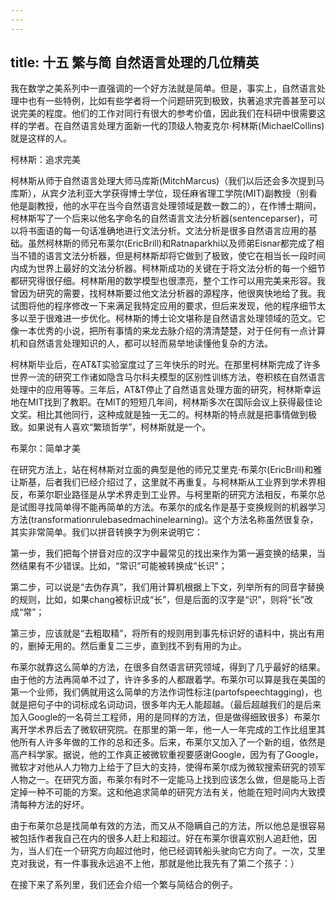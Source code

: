 ```yaml
---
---
---
```

title: 十五 繁与简 自然语言处理的几位精英
---




我在数学之美系列中一直强调的一个好方法就是简单。但是，事实上，自然语言处理中也有一些特例，比如有些学者将一个问题研究到极致，执著追求完善甚至可以说完美的程度。他们的工作对同行有很大的参考价值，因此我们在科研中很需要这样的学者。在自然语言处理方面新一代的顶级人物麦克尔·柯林斯(MichaelCollins)就是这样的人。





柯林斯：追求完美





柯林斯从师于自然语言处理大师马库斯(MitchMarcus)（我们以后还会多次提到马库斯），从宾夕法利亚大学获得博士学位，现任麻省理工学院(MIT)副教授（别看他是副教授，他的水平在当今自然语言处理领域是数一数二的），在作博士期间，柯林斯写了一个后来以他名字命名的自然语言文法分析器(sentenceparser)，可以将书面语的每一句话准确地进行文法分析。文法分析是很多自然语言应用的基础。虽然柯林斯的师兄布莱尔(EricBrill)和Ratnaparkhi以及师弟Eisnar都完成了相当不错的语言文法分析器，但是柯林斯却将它做到了极致，使它在相当长一段时间内成为世界上最好的文法分析器。柯林斯成功的关键在于将文法分析的每一个细节都研究得很仔细。柯林斯用的数学模型也很漂亮，整个工作可以用完美来形容。我曾因为研究的需要，找柯林斯要过他文法分析器的源程序，他很爽快地给了我。我试图将他的程序修改一下来满足我特定应用的要求，但后来发现，他的程序细节太多以至于很难进一步优化。柯林斯的博士论文堪称是自然语言处理领域的范文。它像一本优秀的小说，把所有事情的来龙去脉介绍的清清楚楚，对于任何有一点计算机和自然语言处理知识的人，都可以轻而易举地读懂他复杂的方法。





柯林斯毕业后，在AT&T实验室度过了三年快乐的时光。在那里柯林斯完成了许多世界一流的研究工作诸如隐含马尔科夫模型的区别性训练方法，卷积核在自然语言处理中的应用等等。三年后，AT&T停止了自然语言处理方面的研究，柯林斯幸运地在MIT找到了教职。在MIT的短短几年间，柯林斯多次在国际会议上获得最佳论文奖。相比其他同行，这种成就是独一无二的。柯林斯的特点就是把事情做到极致。如果说有人喜欢“繁琐哲学”，柯林斯就是一个。





布莱尔：简单才美





在研究方法上，站在柯林斯对立面的典型是他的师兄艾里克·布莱尔(EricBrill)和雅让斯基，后者我们已经介绍过了，这里就不再重复。与柯林斯从工业界到学术界相反，布莱尔职业路径是从学术界走到工业界。与柯里斯的研究方法相反，布莱尔总是试图寻找简单得不能再简单的方法。布莱尔的成名作是基于变换规则的机器学习方法(transformationrulebasedmachinelearning)。这个方法名称虽然很复杂，其实非常简单。我们以拼音转换字为例来说明它：





第一步，我们把每个拼音对应的汉字中最常见的找出来作为第一遍变换的结果，当然结果有不少错误。比如，“常识”可能被转换成“长识”；





第二步，可以说是“去伪存真”，我们用计算机根据上下文，列举所有的同音字替换的规则，比如，如果chang被标识成“长”，但是后面的汉字是“识”，则将“长”改成“常”；





第三步，应该就是“去粗取精”，将所有的规则用到事先标识好的语料中，挑出有用的，删掉无用的。然后重复二三步，直到找不到有用的为止。





布莱尔就靠这么简单的方法，在很多自然语言研究领域，得到了几乎最好的结果。由于他的方法再简单不过了，许许多多的人都跟着学。布莱尔可以算是我在美国的第一个业师，我们俩就用这么简单的方法作词性标注(partofspeechtagging)，也就是把句子中的词标成名词动词，很多年内无人能超越。（最后超越我们的是后来加入Google的一名荷兰工程师，用的是同样的方法，但是做得细致很多）布莱尔离开学术界后去了微软研究院。在那里的第一年，他一人一年完成的工作比组里其他所有人许多年做的工作的总和还多。后来，布莱尔又加入了一个新的组，依然是高产科学家。据说，他的工作真正被微软重视要感谢Google，因为有了Google，微软才对他从人力物力上给于了巨大的支持，使得布莱尔成为微软搜索研究的领军人物之一。在研究方面，布莱尔有时不一定能马上找到应该怎么做，但是能马上否定掉一种不可能的方案。这和他追求简单的研究方法有关，他能在短时间内大致摸清每种方法的好坏。





由于布莱尔总是找简单有效的方法，而又从不隐瞒自己的方法，所以他总是很容易被包括作者我自己在内的很多人赶上和超过。好在布莱尔很喜欢别人追赶他，因为，当人们在一个研究方向超过他时，他已经调转船头驶向它方向了。一次，艾里克对我说，有一件事我永远追不上他，那就是他比我先有了第二个孩子：）





在接下来了系列里，我们还会介绍一个繁与简结合的例子。
